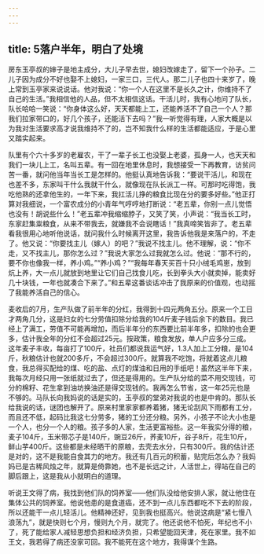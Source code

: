 ```yaml
---
---
---
```

title: 5落户半年，明白了处境
---




房东玉亭叔的婶子是地主成分，大儿子早去世，媳妇改嫁走了，留下一个孙子。二儿子因为成分不好也娶不上媳妇，一家三口，三代人。那二儿子也四十来岁了，晚上常到玉亭家来说说话。他对我说：“你一个人在这里不是长久之计，你维持不了自己的生活。”我相信他的人品，但不太相信这话。干活儿时，我有心地问了队长，队长哈哈一笑说：“你身体这么好，天天都能上工，还能养活不了自己一个人？那我们拉家带口的，好几个孩子，还能活下去吗？”我一听觉得有理，人家大概是以为我对生活要求高才说我维持不了的，岂不知我什么样的生活都能适应，于是心里又踏实起来。

队里有个六十多岁的老雇农，干了一辈子长工也没娶上老婆，孤身一人，也天天和我们一块儿上工，名叫五辈。有一回在地里休息时，我想接受一下再教育，访贫问苦一番，就问他当年当长工是怎样的。他挺认真地告诉我：“要说干活儿，和现在也差不多，东家叫干什么我就干什么，就像现在队长派工一样。可那时吃得饱，我吃他熟的还拿他生的，一年下来，我扛活儿挣的粮食比现在分的要多好些。”他正打算对我细说，一个富农成分的小青年气哼哼地打断说：“老五辈，你别一点儿觉悟也没有！胡说些什么！”老五辈冲我缩缩脖子，又笑了笑，小声说：“我当长工时，东家赶集粜粮食，从来不带我去，就嫌我不会说瞎话！”我真啼笑皆非了。老五辈看我很用心地听他说话，就问我什么时候离开这里，我告诉他我是来落户的，不走了。他又说：“你要找主儿（嫁人）的吧？”我说不找主儿。他不理解，说：“你不走，又不找主儿，那你怎么过？”我说大家怎么过我就怎么过。他说：“那不行的，要不你也像我一样，养小鸡。”“养小鸡？”“我每年春天买百十只小绒毛鸡崽，放到炕上养，大一点儿就放到地里让它们自己找食儿吃，长到拳头大小就卖掉，能卖好几十块钱，一年也就凑合下来了。”和五辈这番谈话冲击了我原来的价值观，也动摇了我能养活自己的信心。

麦收后的7月，生产队做了前半年的分红，我得到十四元两角五分。原来一个工日才两角几分，这是妇女的七分劳值扣除分给我的104斤麦子钱后余下的数目。我已经上了满工，劳值不可能再增加，而后半年分的东西要比前半年多，扣除的也会更多，估计我全年的分红不会超过25元。按政策，粮食发放，单人户应多分三成。这年麦子丰收，每亩打了100斤，社员们都说我运气好，1.3人加上工分粮，是104斤，秋粮估计也就200多斤，不会超过300斤。就算我不吃饱，将就着这点儿粮食，我总得买配给的煤、吃的盐、点灯的煤油和日用的手纸吧！虽然这半年下来，我每次月经只用一张纸就过去了，但还是得用的。生产队分给的菜不用交现钱，可分的棉籽、花生拿到油坊换油还是得交现钱的。我再怎么节省，这一年25元也是不够的。马队长向我妈说的话是实的，玉亭叔的堂弟对我说的也是中肯的。那队长给我说的话，谜团也解开了。原来村里家家都养着猪，猪无论刮风下雨都有工分，而且还不低，起码比我这七分劳多，猪的工分还分粮。另外，小孩子不论大小也是一个人，也分一个人的粮。孩子多的人家，生活更富裕些。这一年我实分得的粮，麦子104斤，玉米带芯子是140斤，豌豆26斤，荞麦10斤，谷子8斤，花生10斤，鲜山芋400斤。这些都是未经晒干的原粮，去壳去水分，只有300斤。我的估计还是对的，这不是我能自食其力的地方。我还有几百元的积蓄，贴完后怎么办？我妈妈已是古稀风烛之年，就算是倚靠她，也不是长远之计，人活世上，得站在自己的脚后跟上，这是我从小就明白的道理。

听说王文得了病，我找到他们队的饲养室——他们队没给他安排人家，就让他住在集体公共的饲养室。他说他患的是食道癌，还不到一点儿东西都吃不下去的阶段，所以还能干一点儿轻活儿。他精神还好，见到我也挺高兴。他说这病是“紧七慢八浪荡九”，就是快则七个月，慢则九个月，就完了。他还说他不怕死，年纪也不小了，死了能给家人减轻思想负担和经济负担，只希望能回天津，死在家里。我不如王文，我若得了病还没家可回。我不能死在这个地方，我得谋个生路。